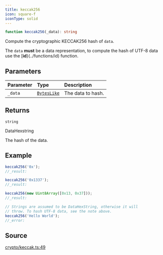 ```yaml
---
title: keccak256
icon: square-f
iconType: solid
---
```


```ts
function keccak256(_data): string
```

Compute the cryptographic KECCAK256 hash of `data`.

The `data` **must** be a data representation, to compute the hash of UTF-8 data use the [**id**}(../functions/id)
function.

## Parameters

| Parameter | Type | Description |
| :------ | :------ | :------ |
| `_data` | [`BytesLike`](/content/type-aliases/BytesLike) | The data to hash. |

## Returns

`string`

DataHexstring

The hash of the data.

## Example

```ts
keccak256('0x');
//_result:

keccak256('0x1337');
//_result:

keccak256(new Uint8Array([0x13, 0x37]));
//_result:

// Strings are assumed to be DataHexString, otherwise it will
// throw. To hash UTF-8 data, see the note above.
keccak256('Hello World');
//_error:
```

## Source

[crypto/keccak.ts:49](https://github.com/dominant-strategies/quais.js/blob/0b080dd187bafddecb11cf27fbfdd65add0ec116/src/crypto/keccak.ts#L49)
